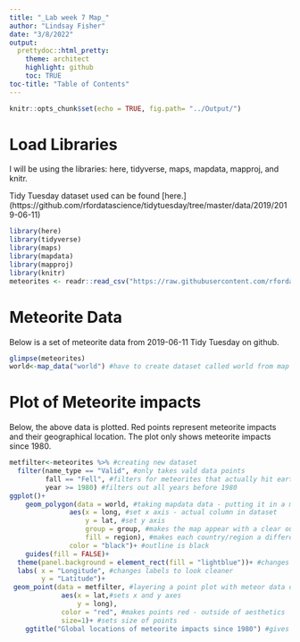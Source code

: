 ---
title: "_Lab week 7 Map_"
author: "Lindsay Fisher"
date: "3/8/2022"
output:
  prettydoc::html_pretty:
    theme: architect
    highlight: github
    toc: TRUE
toc-title: "Table of Contents"
---

```{r setup, include=FALSE}
knitr::opts_chunk$set(echo = TRUE, fig.path= "../Output/")
```

# Load Libraries

I will be using the libraries: here, tidyverse, maps, mapdata, mapproj, and knitr.

Tidy Tuesday dataset used can be found [here.] (https://github.com/rfordatascience/tidytuesday/tree/master/data/2019/2019-06-11)

```{r, echo=FALSE, warning=FALSE, message=FALSE}
library(here)
library(tidyverse)
library(maps)
library(mapdata)
library(mapproj)
library(knitr)
meteorites <- readr::read_csv("https://raw.githubusercontent.com/rfordatascience/tidytuesday/master/data/2019/2019-06-11/meteorites.csv")

```

# Meteorite Data

Below is a set of meteorite data from 2019-06-11 Tidy Tuesday on github.

```{r, echo=FALSE, warning=FALSE, message=FALSE}
glimpse(meteorites)
world<-map_data("world") #have to create dataset called world from map data to call on it later
```

# Plot of Meteorite impacts

Below, the above data is plotted. Red points represent meteorite impacts and their geographical location. The plot only shows meteorite impacts since 1980.

```{r meteormap, echo=FALSE, warning=FALSE, message=FALSE}
metfilter<-meteorites %>% #creating new dataset
  filter(name_type == "Valid", #only takes vald data points
         fall == "Fell", #filters for meteorites that actually hit earth
         year >= 1980) #filters out all years before 1980
ggplot()+
    geom_polygon(data = world, #taking mapdata data - putting it in a map plot
               aes(x = long, #set x axis - actual column in dataset
                   y = lat, #set y axis
                   group = group, #makes the map appear with a clear outline
                   fill = region), #makes each country/region a different color
               color = "black")+ #outline is black
    guides(fill = FALSE)+ 
  theme(panel.background = element_rect(fill = "lightblue"))+ #changes map background to light blue
  labs( x = "Longitude", #changes labels to look cleaner
        y = "Latitude")+
 geom_point(data = metfilter, #layering a point plot with meteor data on top of map nd mapdata
             aes(x = lat,#sets x and y axes
                 y = long),
             color = "red", #makes points red - outside of aesthetics
             size=1)+ #sets size of points
    ggtitle("Global locations of meteorite impacts since 1980") #gives the plot a title


  


 


```

